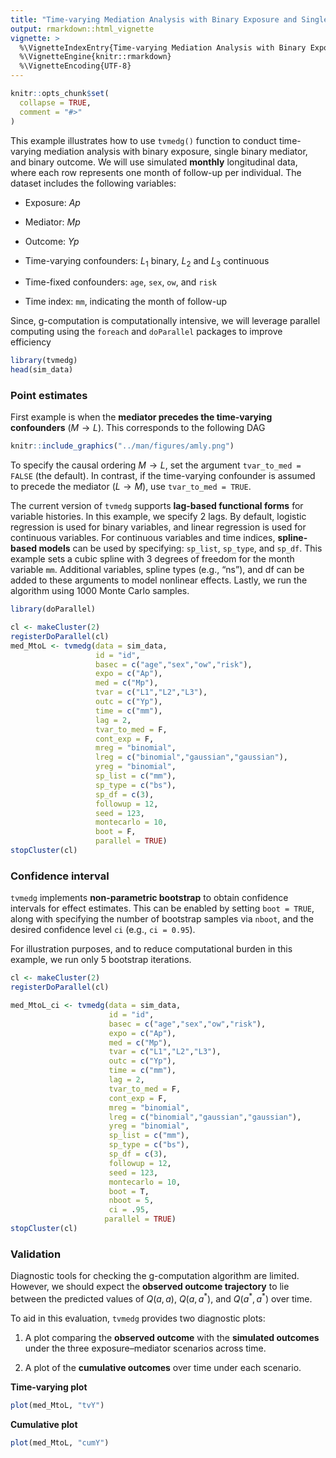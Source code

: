 ```yaml
---
title: "Time-varying Mediation Analysis with Binary Exposure and Single Mediator"
output: rmarkdown::html_vignette
vignette: >
  %\VignetteIndexEntry{Time-varying Mediation Analysis with Binary Exposure and Single Mediator}
  %\VignetteEngine{knitr::rmarkdown}
  %\VignetteEncoding{UTF-8}
---
```


```r
knitr::opts_chunk$set(
  collapse = TRUE,
  comment = "#>"
)
```


This example illustrates how to use `tvmedg()` function to conduct time-varying mediation analysis with binary exposure, single binary mediator, and binary outcome. We will use simulated **monthly** longitudinal data, where each row represents one month of follow-up per individual. The dataset includes the following variables: 

- Exposure: $Ap$

- Mediator: $Mp$

- Outcome: $Yp$

- Time-varying confounders: $L_1$ binary, $L_2$ and $L_3$ continuous

- Time-fixed confounders: `age`, `sex`, `ow`, and `risk`

- Time index: `mm`, indicating the month of follow-up


Since, g-computation is computationally intensive, we will leverage parallel computing using the `foreach` and `doParallel` packages to improve efficiency


```r
library(tvmedg)
head(sim_data)
```


### Point estimates

First example is when the **mediator precedes the time-varying confounders** ($M \rightarrow L$). This corresponds to the following DAG


```r
knitr::include_graphics("../man/figures/amly.png")
```


To specify the causal ordering $M \rightarrow L$, set the argument `tvar_to_med = FALSE` (the default). In contrast, if the time-varying confounder is assumed to precede the mediator ($L \rightarrow M$), use `tvar_to_med = TRUE`.

The current version of `tvmedg` supports **lag-based functional forms** for variable histories. In this example, we specify 2 lags. By default, logistic regression is used for binary variables, and linear regression is used for continuous variables. For continuous variables and time indices, **spline-based models** can be used by specifying: `sp_list`, `sp_type`, and `sp_df`. This example sets a cubic spline with 3 degrees of freedom for the month variable `mm`. Additional variables, spline types (e.g., "ns"), and df can be added to these arguments to  model nonlinear effects. Lastly, we run the algorithm using 1000 Monte Carlo samples.



```r
library(doParallel)

cl <- makeCluster(2)
registerDoParallel(cl)
med_MtoL <- tvmedg(data = sim_data,
                   id = "id",
                   basec = c("age","sex","ow","risk"),
                   expo = c("Ap"),
                   med = c("Mp"),
                   tvar = c("L1","L2","L3"),
                   outc = c("Yp"),
                   time = c("mm"),
                   lag = 2,
                   tvar_to_med = F,
                   cont_exp = F,
                   mreg = "binomial",
                   lreg = c("binomial","gaussian","gaussian"),
                   yreg = "binomial",
                   sp_list = c("mm"),
                   sp_type = c("bs"),
                   sp_df = c(3),
                   followup = 12,
                   seed = 123,
                   montecarlo = 10,
                   boot = F,
                   parallel = TRUE)
stopCluster(cl)
```




### Confidence interval

`tvmedg` implements **non-parametric bootstrap** to obtain confidence intervals for effect estimates. This can be enabled by setting `boot = TRUE`, along with specifying the number of bootstrap samples via `nboot`, and the desired confidence level `ci` (e.g., `ci = 0.95`).

For illustration purposes, and to reduce computational burden in this example, we run only 5 bootstrap iterations.


```r
cl <- makeCluster(2)
registerDoParallel(cl)

med_MtoL_ci <- tvmedg(data = sim_data,
                      id = "id",
                      basec = c("age","sex","ow","risk"),
                      expo = c("Ap"),
                      med = c("Mp"),
                      tvar = c("L1","L2","L3"),
                      outc = c("Yp"),
                      time = c("mm"),
                      lag = 2,
                      tvar_to_med = F,
                      cont_exp = F,
                      mreg = "binomial",
                      lreg = c("binomial","gaussian","gaussian"),
                      yreg = "binomial",
                      sp_list = c("mm"),
                      sp_type = c("bs"),
                      sp_df = c(3),
                      followup = 12,
                      seed = 123,
                      montecarlo = 10,
                      boot = T,
                      nboot = 5,
                      ci = .95,
                     parallel = TRUE)
stopCluster(cl)
```

### Validation


Diagnostic tools for checking the g-computation algorithm are limited. However, we should expect the **observed outcome trajectory** to lie between the predicted values of $Q(a, a)$, $Q(a, a^*)$, and $Q(a^*, a^*)$ over time.

To aid in this evaluation, `tvmedg` provides two diagnostic plots:

1. A plot comparing the **observed outcome** with the **simulated outcomes** under the three exposure–mediator scenarios across time.

2. A plot of the **cumulative outcomes** over time under each scenario.



**Time-varying plot**

```r
plot(med_MtoL, "tvY")
```



**Cumulative plot**

```r
plot(med_MtoL, "cumY")
```

